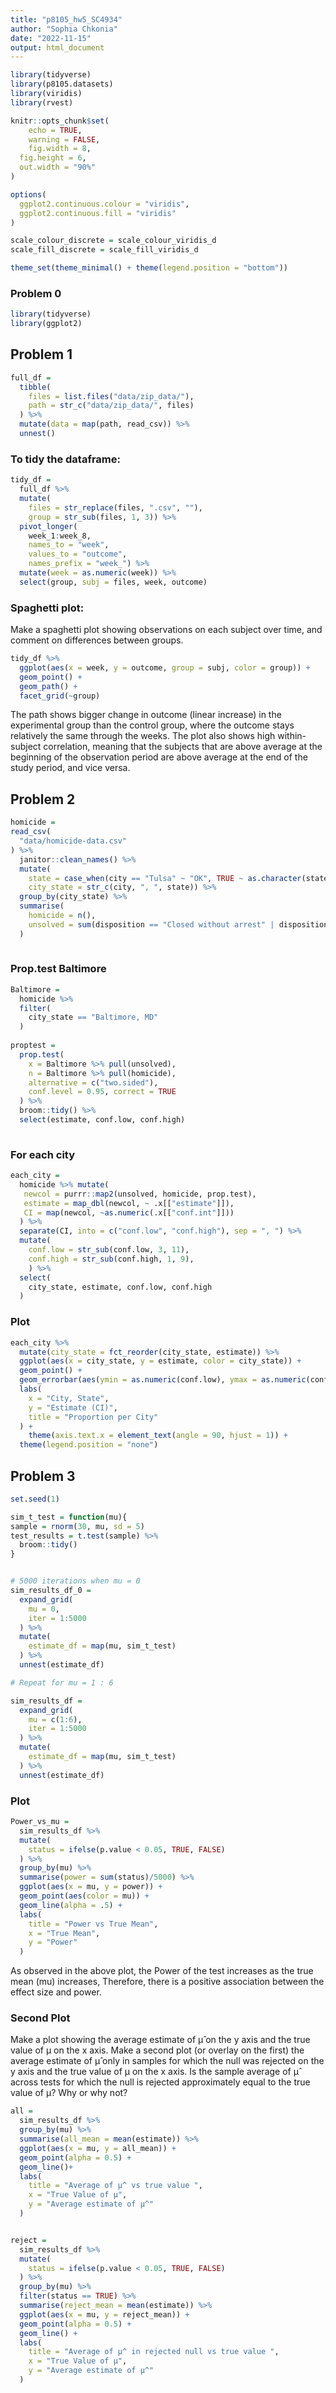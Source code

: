 ```yaml
---
title: "p8105_hw5_SC4934"
author: "Sophia Chkonia"
date: "2022-11-15"
output: html_document
---
```



```r
library(tidyverse)
library(p8105.datasets)
library(viridis)
library(rvest)

knitr::opts_chunk$set(
	echo = TRUE,
	warning = FALSE,
	fig.width = 8, 
  fig.height = 6,
  out.width = "90%"
)

options(
  ggplot2.continuous.colour = "viridis",
  ggplot2.continuous.fill = "viridis"
)

scale_colour_discrete = scale_colour_viridis_d
scale_fill_discrete = scale_fill_viridis_d

theme_set(theme_minimal() + theme(legend.position = "bottom"))
```


### Problem 0 


```r
library(tidyverse)
library(ggplot2)

```

## Problem 1

```r
full_df = 
  tibble(
    files = list.files("data/zip_data/"),
    path = str_c("data/zip_data/", files)
  ) %>% 
  mutate(data = map(path, read_csv)) %>% 
  unnest()
```

### To tidy the dataframe: 

```r
tidy_df = 
  full_df %>% 
  mutate(
    files = str_replace(files, ".csv", ""),
    group = str_sub(files, 1, 3)) %>% 
  pivot_longer(
    week_1:week_8,
    names_to = "week",
    values_to = "outcome",
    names_prefix = "week_") %>% 
  mutate(week = as.numeric(week)) %>% 
  select(group, subj = files, week, outcome)
```

### Spaghetti plot:

Make a spaghetti plot showing observations on each subject over time, and comment on differences between groups.

```r
tidy_df %>% 
  ggplot(aes(x = week, y = outcome, group = subj, color = group)) + 
  geom_point() + 
  geom_path() + 
  facet_grid(~group)
```

The path shows bigger change in outcome (linear increase) in the experimental group than the control group, where the outcome stays relatively the same through the weeks. The plot also shows high within-subject correlation, meaning that the subjects that are above average at the beginning of the observation period are above average at the end of the study period, and vice versa. 


## Problem 2 

```r
homicide = 
read_csv(
  "data/homicide-data.csv"
) %>% 
  janitor::clean_names() %>% 
  mutate(
    state = case_when(city == "Tulsa" ~ "OK", TRUE ~ as.character(state)),
    city_state = str_c(city, ", ", state)) %>% 
  group_by(city_state) %>% 
  summarise(
    homicide = n(),
    unsolved = sum(disposition == "Closed without arrest" | disposition == "Open/No arrest")
  ) 
 
```

### Prop.test Baltimore 

```r
Baltimore = 
  homicide %>% 
  filter(
    city_state == "Baltimore, MD"
  )
  
proptest = 
  prop.test(
    x = Baltimore %>% pull(unsolved), 
    n = Baltimore %>% pull(homicide),
    alternative = c("two.sided"),
    conf.level = 0.95, correct = TRUE
  ) %>% 
  broom::tidy() %>% 
  select(estimate, conf.low, conf.high) 
  

```


### For each city 

```r

each_city = 
  homicide %>% mutate(
   newcol = purrr::map2(unsolved, homicide, prop.test),
   estimate = map_dbl(newcol, ~ .x[["estimate"]]),
   CI = map(newcol, ~as.numeric(.x[["conf.int"]]))
  ) %>% 
  separate(CI, into = c("conf.low", "conf.high"), sep = ", ") %>% 
  mutate(
    conf.low = str_sub(conf.low, 3, 11),
    conf.high = str_sub(conf.high, 1, 9),
    ) %>% 
  select(
    city_state, estimate, conf.low, conf.high
  ) 


```

### Plot

```r
each_city %>% 
  mutate(city_state = fct_reorder(city_state, estimate)) %>% 
  ggplot(aes(x = city_state, y = estimate, color = city_state)) +
  geom_point() +
  geom_errorbar(aes(ymin = as.numeric(conf.low), ymax = as.numeric(conf.high))) +
  labs(
    x = "City, State",
    y = "Estimate (CI)",
    title = "Proportion per City"
  ) +
    theme(axis.text.x = element_text(angle = 90, hjust = 1)) +
  theme(legend.position = "none")
```


## Problem 3

```r
set.seed(1)
```



```r
sim_t_test = function(mu){
sample = rnorm(30, mu, sd = 5)
test_results = t.test(sample) %>% 
  broom::tidy()
}


# 5000 iterations when mu = 0
sim_results_df_0 = 
  expand_grid(
    mu = 0,
    iter = 1:5000
  ) %>% 
  mutate(
    estimate_df = map(mu, sim_t_test)
  ) %>% 
  unnest(estimate_df)

# Repeat for mu = 1 : 6

sim_results_df = 
  expand_grid(
    mu = c(1:6),
    iter = 1:5000
  ) %>% 
  mutate(
    estimate_df = map(mu, sim_t_test)
  ) %>% 
  unnest(estimate_df)
```

### Plot

```r
Power_vs_mu = 
  sim_results_df %>% 
  mutate(
    status = ifelse(p.value < 0.05, TRUE, FALSE)
  ) %>% 
  group_by(mu) %>% 
  summarise(power = sum(status)/5000) %>% 
  ggplot(aes(x = mu, y = power)) +
  geom_point(aes(color = mu)) +
  geom_line(alpha = .5) +
  labs(
    title = "Power vs True Mean",
    x = "True Mean",
    y = "Power"
  )
```


As observed in the above plot, the Power of the test increases as the true mean (mu) increases, Therefore, there is a positive association between the effect size and power.  

### Second Plot

Make a plot showing the average estimate of μ̂  on the y axis and the true value of μ on the x axis. Make a second plot (or overlay on the first) the average estimate of μ̂  only in samples for which the null was rejected on the y axis and the true value of μ on the x axis. Is the sample average of μ̂  across tests for which the null is rejected approximately equal to the true value of μ? Why or why not?


```r
all = 
  sim_results_df %>% 
  group_by(mu) %>% 
  summarise(all_mean = mean(estimate)) %>% 
  ggplot(aes(x = mu, y = all_mean)) +
  geom_point(alpha = 0.5) +
  geom_line()+
  labs(
    title = "Average of μ^ vs true value ",
    x = "True Value of μ",
    y = "Average estimate of μ^"
  )


reject = 
  sim_results_df %>%
  mutate(
    status = ifelse(p.value < 0.05, TRUE, FALSE)
  ) %>% 
  group_by(mu) %>% 
  filter(status == TRUE) %>% 
  summarise(reject_mean = mean(estimate)) %>% 
  ggplot(aes(x = mu, y = reject_mean)) +
  geom_point(alpha = 0.5) +
  geom_line() +
  labs(
    title = "Average of μ^ in rejected null vs true value ",
    x = "True Value of μ",
    y = "Average estimate of μ^"
  )


```










